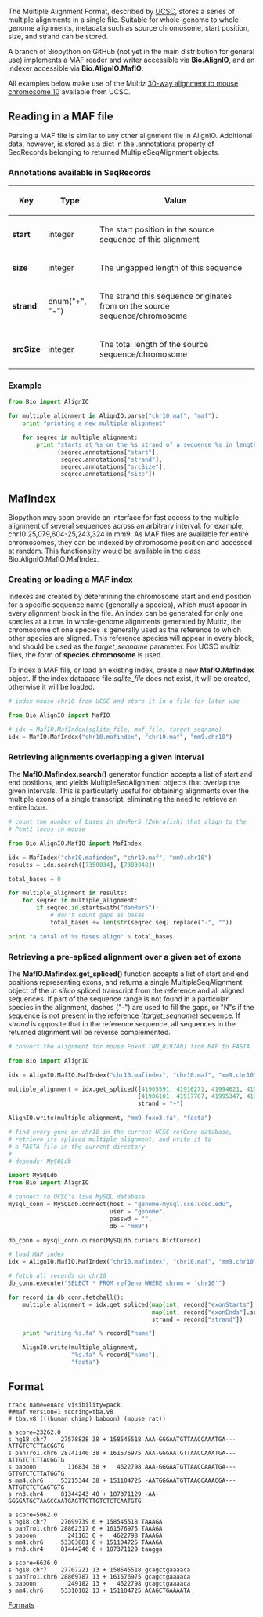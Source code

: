 [[Category:Formats|Formats]]
The Multiple Alignment Format, described by [http://genome.ucsc.edu/FAQ/FAQformat.html#format5 UCSC], stores a series of multiple alignments in a single file.  Suitable for whole-genome to whole-genome alignments, metadata such as source chromosome, start position, size, and strand can be stored.

A branch of Biopython on GitHub (not yet in the main distribution for general use) implements a MAF reader and writer accessible via '''Bio.AlignIO''', and an indexer accessible via '''Bio.AlignIO.MafIO'''.

All examples below make use of the Multiz [http://hgdownload.cse.ucsc.edu/goldenPath/currentGenomes/Mus_musculus/multiz30way/maf/chr10.maf.gz 30-way alignment to mouse chromosome 10] available from UCSC.

==Reading in a MAF file==
Parsing a MAF file is similar to any other alignment file in AlignIO.  Additional data, however, is stored as a dict in the .annotations property of SeqRecords belonging to returned MultipleSeqAlignment objects.

===Annotations available in SeqRecords===
{| border="1" cellpadding="4" cellspacing="0"
! Key
! Type
! Value
|-
| '''start'''
| integer
| The start position in the source sequence of this alignment
|-
| '''size'''
| integer
| The ungapped length of this sequence
|-
| '''strand'''
| enum("+", "-")
| The strand this sequence originates from on the source sequence/chromosome
|-
| '''srcSize'''
| integer
| The total length of the source sequence/chromosome
|}

===Example===
<source lang=Python>
from Bio import AlignIO

for multiple_alignment in AlignIO.parse("chr10.maf", "maf"):
    print "printing a new multiple alignment"

    for seqrec in multiple_alignment:
        print "starts at %s on the %s strand of a sequence %s in length, and runs for %s bp" % \
              (seqrec.annotations["start"],
               seqrec.annotations["strand"],
               seqrec.annotations["srcSize"],
               seqrec.annotations["size"])
</source>

==MafIndex==
Biopython may soon provide an interface for fast access to the multiple alignment of several sequences across an arbitrary interval: for example, chr10:25,079,604-25,243,324 in mm9.  As MAF files are available for entire chromosomes, they can be indexed by chromosome position and accessed at random.  This functionality would be available in the class Bio.AlignIO.MafIO.MafIndex.

===Creating or loading a MAF index===

Indexes are created by determining the chromosome start and end position for a specific sequence name (generally a species), which must appear in every alignment block in the file.  An index can be generated for only one species at a time.  In whole-genome alignments generated by Multiz, the chromosome of one species is generally used as the reference to which other species are aligned.  This reference species will appear in every block, and should be used as the ''target_seqname'' parameter.  For UCSC multiz files, the form of '''species.chromosome''' is used.

To index a MAF file, or load an existing index, create a new '''MafIO.MafIndex''' object.  If the index database file ''sqlite_file'' does not exist, it will be created, otherwise it will be loaded.

<source lang=Python>
# index mouse chr10 from UCSC and store it in a file for later use

from Bio.AlignIO import MafIO

# idx = MafIO.MafIndex(sqlite_file, maf_file, target_seqname)
idx = MafIO.MafIndex("chr10.mafindex", "chr10.maf", "mm9.chr10")
</source>

===Retrieving alignments overlapping a given interval===

The '''MafIO.MafIndex.search()''' generator function accepts a list of start and end positions, and yields MultipleSeqAlignment objects that overlap the given intervals.  This is particularly useful for obtaining alignments over the multiple exons of a single transcript, eliminating the need to retrieve an entire locus.

<source lang=Python>
# count the number of bases in danRer5 (Zebrafish) that align to the
# Pcmt1 locus in mouse

from Bio.AlignIO.MafIO import MafIndex

idx = MafIndex("chr10.mafindex", "chr10.maf", "mm9.chr10")
results = idx.search([7350034], [7383048])

total_bases = 0

for multiple_alignment in results:
    for seqrec in multiple_alignment:
        if seqrec.id.startswith("danRer5"):
            # don't count gaps as bases
            total_bases += len(str(seqrec.seq).replace("-", ""))

print "a total of %s bases align" % total_bases
</source>

===Retrieving a pre-spliced alignment over a given set of exons===

The '''MafIO.MafIndex.get_spliced()''' function accepts a list of start and end positions representing exons, and returns a single MultipleSeqAlignment object of the ''in silico'' spliced transcript from the reference and all aligned sequences.  If part of the sequence range is not found in a particular species in the alignment, dashes ("-") are used to fill the gaps, or "N"s if the sequence is not present in the reference (''target_seqname'') sequence.  If ''strand'' is opposite that in the reference sequence, all sequences in the returned alignment will be reverse complemented.

<source lang=Python>
# convert the alignment for mouse Foxo3 (NM_019740) from MAF to FASTA

from Bio import AlignIO

idx = AlignIO.MafIO.MafIndex("chr10.mafindex", "chr10.maf", "mm9.chr10")

multiple_alignment = idx.get_spliced([41905591, 41916271, 41994621, 41996331],
                                     [41906101, 41917707, 41995347, 41996548],
                                     strand = "+")

AlignIO.write(multiple_alignment, "mm9_foxo3.fa", "fasta")
</source>

<source lang=Python>
# find every gene on chr10 in the current UCSC refGene database,
# retrieve its spliced multiple alignment, and write it to
# a FASTA file in the current directory
#
# depends: MySQLdb

import MySQLdb
from Bio import AlignIO

# connect to UCSC's live MySQL database
mysql_conn = MySQLdb.connect(host = "genome-mysql.cse.ucsc.edu",
                             user = "genome",
                             passwd = "", 
                             db = "mm9")

db_conn = mysql_conn.cursor(MySQLdb.cursors.DictCursor)

# load MAF index
idx = AlignIO.MafIO.MafIndex("chr10.mafindex", "chr10.maf", "mm9.chr10")

# fetch all records on chr10
db_conn.execute("SELECT * FROM refGene WHERE chrom = 'chr10'")

for record in db_conn.fetchall():
    multiple_alignment = idx.get_spliced(map(int, record["exonStarts"].split(",")[:-1]),
                                         map(int, record["exonEnds"].split(",")[:-1]),
                                         strand = record["strand"])

    print "writing %s.fa" % record["name"]

    AlignIO.write(multiple_alignment,
                  "%s.fa" % record["name"],
                  "fasta")
</source>

==Format==
<pre>
track name=euArc visibility=pack
##maf version=1 scoring=tba.v8 
# tba.v8 (((human chimp) baboon) (mouse rat)) 
                   
a score=23262.0     
s hg18.chr7    27578828 38 + 158545518 AAA-GGGAATGTTAACCAAATGA---ATTGTCTCTTACGGTG
s panTro1.chr6 28741140 38 + 161576975 AAA-GGGAATGTTAACCAAATGA---ATTGTCTCTTACGGTG
s baboon         116834 38 +   4622798 AAA-GGGAATGTTAACCAAATGA---GTTGTCTCTTATGGTG
s mm4.chr6     53215344 38 + 151104725 -AATGGGAATGTTAAGCAAACGA---ATTGTCTCTCAGTGTG
s rn3.chr4     81344243 40 + 187371129 -AA-GGGGATGCTAAGCCAATGAGTTGTTGTCTCTCAATGTG
                   
a score=5062.0                    
s hg18.chr7    27699739 6 + 158545518 TAAAGA
s panTro1.chr6 28862317 6 + 161576975 TAAAGA
s baboon         241163 6 +   4622798 TAAAGA 
s mm4.chr6     53303881 6 + 151104725 TAAAGA
s rn3.chr4     81444246 6 + 187371129 taagga

a score=6636.0
s hg18.chr7    27707221 13 + 158545518 gcagctgaaaaca
s panTro1.chr6 28869787 13 + 161576975 gcagctgaaaaca
s baboon         249182 13 +   4622798 gcagctgaaaaca
s mm4.chr6     53310102 13 + 151104725 ACAGCTGAAAATA
</pre>